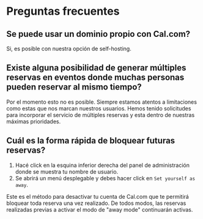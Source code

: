 # Preguntas frecuentes

## Se puede usar un dominio propio con Cal.com?

Si, es posible con nuestra opción de self-hosting.

## Existe alguna posibilidad de generar múltiples reservas en eventos donde muchas personas pueden reservar al mismo tiempo?

Por el momento esto no es posible. Siempre estamos atentos a limitaciones como estas que nos marcan nuestros usuarios. Hemos tenido solicitudes para incorporar el servicio de múltiples reservas y esta dentro de nuestras máximas prioridades.

## Cuál es la forma rápida de bloquear futuras reservas?

1. Hacé click en la esquina inferior derecha del panel de administración donde se muestra tu nombre de usuario.
2. Se abrirá un menú desplegable y debes hacer click en `Set yourself as away`.

Este es el método para desactivar tu cuenta de Cal.com que te permitirá bloquear toda reserva una vez realizado. De todos modos, las reservas realizadas previas a activar el modo de "away mode" continuarán activas.
